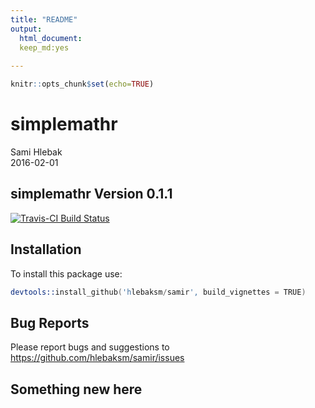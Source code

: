 ```yaml
---
title: "README"
output: 
  html_document:
  keep_md:yes
  
---
```

```r
knitr::opts_chunk$set(echo=TRUE)


```


# simplemathr
Sami Hlebak  
2016-02-01  

## simplemathr Version 0.1.1

[![Travis-CI Build Status](https://travis-ci.org/hlebaksm/samir.svg?branch=master)](https://travis-ci.org/hlebaksm/samir)

## Installation

To install this package use:

```s
devtools::install_github('hlebaksm/samir', build_vignettes = TRUE)
```

## Bug Reports

Please report bugs and suggestions to [https://github.com/hlebaksm/samir/issues](https://github.com/alanarnholt/simplemathr/issues)

## Something new here
